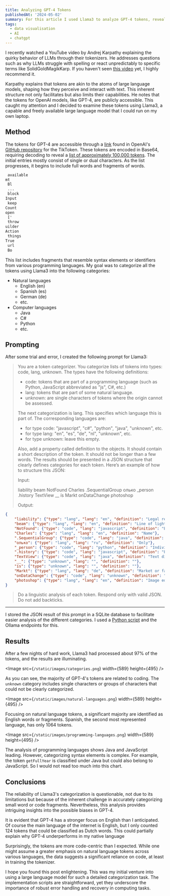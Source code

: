 ```yaml
---
title: Analyzing GPT-4 Tokens
publishedAt: '2024-05-02'
summary: For this article I used Llama3 to analyze GPT-4 tokens, revealing a strong bias towards English and code.
tags:
  - data visualisation
  - AI
  - chatgpt
---
```


I recently watched a YouTube video by Andrej Karpathy explaining the quirky behavior of LLMs through their tokenizers. He addresses questions such as why LLMs struggle with spelling or react unpredictably to specific terms like SolidGoldMagikKarp. If you haven't seen [this video](https://www.youtube.com/watch?v=zduSFxRajkE&t=4724s) yet, I highly recommend it.

Karpathy explains that tokens are akin to the atoms of large language models, shaping how they perceive and interact with text. This inherent structure not only facilitates but also limits their capabilities. He notes that the tokens for OpenAI models, like GPT-4, are publicly accessible. This caught my attention and I decided to examine these tokens using Llama3, a capable and freely available large language model that I could run on my own laptop.

## Method

The tokens for GPT-4 are accessible through a [link](https://openaipublic.blob.core.windows.net/encodings/cl100k_base.tiktoken) found in OpenAI's [GitHub repository](https://github.com/openai/tiktoken/blob/main/tiktoken_ext/openai_public.py#L73) for the TikToken. These tokens are encoded in Base64, requiring decoding to reveal a [list of approximately 100,000 tokens](https://github.com/vnglst/gpt4-tokens/blob/main/cl100k_base.txt). The initial entries mostly consist of single or dual characters. As the list progresses, it begins to include full words and fragments of words.

```txt
 available
mt
 Bl
 ...
 block
Input
 keep
Count
open
 ['
 throw
uilder
Action
 things
True
 url
 Bo
```

This list includes fragments that resemble syntax elements or identifiers from various programming languages. My goal was to categorize all the tokens using Llama3 into the following categories:

- Natural languages
    - English (en)
    - Spanish (es)
    - German (de)
    - etc.
- Computer languages
    - Java
    - C#
    - Python
    - etc.

## Prompting

After some trial and error, I created the following prompt for Llama3:

> You are a token categorizer. You categorize lists of tokens into types: code, lang, unknown. The types have the following definitions:
> - code: tokens that are part of a programming language (such as Python, JavaScript abbreviated as "js", C#, etc.)
> - lang: tokens that are part of some natural language.
> - unknown: are single characters of tokens where the origin cannot be assessed.
> 
> The next categorization is lang. This specifies which language this is part of. The corresponding languages are:
> 
> - for type code: "javascript", "c#", "python", "java", "unknown", etc.
> - for type lang: "en", "es", "de", "nl", "unknown", etc.
> - for type unknown: leave this empty.
> 
> Also, add a property called definition to the objects. It should contain a short description of the token. It should not be longer than a few words.
> The results should be presented in a JSON structure that clearly defines categories for each token. Here’s an example of how to structure this JSON:
> 
> Input:
> 
> liability
> beam
> NotFound
> Charles
> .SequentialGroup
> олько
> _person
> .history
> TextView
> __
> ís
> Markt
> onDataChange
> photoshop
> 
> Output:

```json
{
    "liability": {"type": "lang", "lang": "en", "definition": "Legal responsibility"},
    "beam": {"type": "lang", "lang": "en", "definition": "Line of light"},
    "NotFound": {"type": "code", "lang": "javascript", "definition": "Error message"},
    "Charles": {"type": "lang", "lang": "en", "definition": "Name"},
    ".SequentialGroup": {"type": "code", "lang": "java", "definition": "Linear processing"},
    "олько": {"type": "lang", "lang": "ru", "definition": "Only"},
    "_person": {"type": "code", "lang": "python", "definition": "Individual"},
    ".history": {"type": "code", "lang": "javascript", "definition": "Past events"},
    "TextView": {"type": "code", "lang": "java", "definition": "Text display"},
    "__": {"type": "unknown", "lang": "", "definition": ""},
    "ís": {"type": "unknown", "lang": "", "definition": ""},
    "Markt": {"type": "lang", "lang": "de", "definition": "Market or fair"},
    "onDataChange": {"type": "code", "lang": "unknown", "definition": "Data update"},
    "photoshop": {"type": "lang", "lang": "en", "definition": "Image editing software"}
}
```

> Do a linguistic analysis of each token. Respond only with valid JSON. Do not add backticks.

---

  
I stored the JSON result of this prompt in a SQLite database to facilitate easier analysis of the different categories. I used a [Python script](https://github.com/vnglst/gpt4-tokens/blob/main/analyse.py) and the Ollama endpoints for this.

## Results

After a few nights of hard work, Llama3 had processed about 97% of the tokens, and the results are illuminating.

<Image
  src={`/static/images/categories.png`}
  width={589}
  height={495}
/>

As you can see, the majority of GPT-4's tokens are related to coding. The `unknown` category includes single characters or groups of characters that could not be clearly categorized.

<Image
  src={`/static/images/natural-languages.png`}
  width={589}
  height={495}
/>


Focusing on natural language tokens, a significant majority are identified as English words or fragments. Spanish, the second most represented language, has only 1064 tokens.

<Image
  src={`/static/images/programming-languages.png`}
  width={589}
  height={495}
/>

The analysis of programming languages shows Java and JavaScript leading. However, categorizing syntax elements is complex. For example, the token `getFullYear` is classified under Java but could also belong to JavaScript. So I would not read too much into this chart.

## Conclusions

The reliability of Llama3's categorization is questionable, not due to its limitations but because of the inherent challenge in accurately categorizing small word or code fragments. Nevertheless, this analysis provides intriguing insights into the possible biases in GPT-4.

It is evident that GPT-4 has a stronger focus on English than I anticipated. Of course the main language of the internet is English, but I only counted 124 tokens that could be classified as Dutch words. This could partially explain why GPT-4 underperforms in my native language

Surprisingly, the tokens are more code-centric than I expected. While one might assume a greater emphasis on natural language tokens across various languages, the data suggests a significant reliance on code, at least in training the tokenizer.

I hope you found this post enlightening. This was my initial venture into using a large language model for such a detailed categorization task. The implementation scripts are straightforward, yet they underscore the importance of robust error handling and recovery in computing tasks.